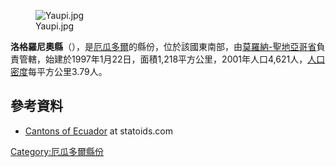 [[Image:Yaupi.jpg|thumb]]

{{Coord|2|37|S|78|11|W|display=title}}

'''洛格羅尼奧縣'''（{{lang-es|Cantón Logroño}}），是[[厄瓜多爾|厄瓜多爾]]的縣份，位於該國東南部，由[[莫羅納-聖地亞哥省|莫羅納-聖地亞哥省]]負責管轄，始建於1997年1月22日，面積1,218平方公里，2001年人口4,621人，[[人口密度|人口密度]]每平方公里3.79人。

==參考資料==
*[http://www.statoids.com/yec.html Cantons of Ecuador] {{Wayback|url=http://www.statoids.com/yec.html |date=20110628180130 }} at statoids.com

{{厄瓜多爾縣份}}

[[Category:厄瓜多爾縣份|Category:厄瓜多爾縣份]]


{{Ecuador-geo-stub}}